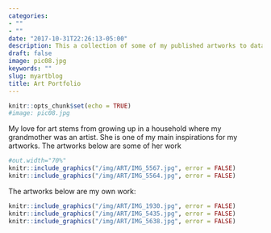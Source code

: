 ```yaml
---
categories:
- ""
- ""
date: "2017-10-31T22:26:13-05:00"
description: This a collection of some of my published artworks to data.
draft: false
image: pic08.jpg
keywords: ""
slug: myartblog
title: Art Portfolio
---
```



```r
knitr::opts_chunk$set(echo = TRUE)
#image: pic08.jpg

```

My love for art stems from growing up in a household where my grandmother was an artist. She is one of my main inspirations for my artworks. 
The artworks below are some of her work

```r
#out.width="70%"
knitr::include_graphics("/img/ART/IMG_5567.jpg", error = FALSE)
knitr::include_graphics("/img/ART/IMG_5564.jpg", error = FALSE)
```


The artworks below are my own work:

```r
knitr::include_graphics("/img/ART/IMG_1930.jpg", error = FALSE)
knitr::include_graphics("/img/ART/IMG_5435.jpg", error = FALSE)
knitr::include_graphics("/img/ART/IMG_5638.jpg", error = FALSE)

```

